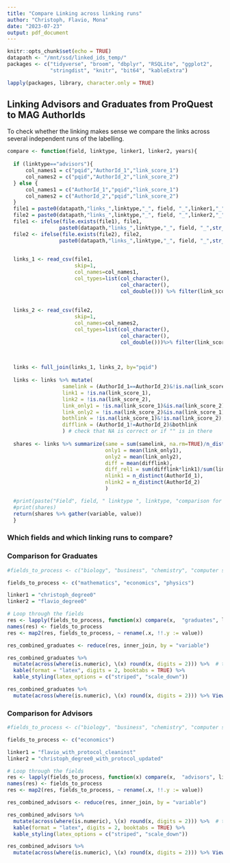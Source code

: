 ```yaml
---
title: "Compare Linking across linking runs"
author: "Christoph, Flavio, Mona"
date: "2023-07-23"
output: pdf_document
---
```


```r
knitr::opts_chunk$set(echo = TRUE)
datapath <- "/mnt/ssd/linked_ids_temp/"
packages <- c("tidyverse", "broom", "dbplyr", "RSQLite", "ggplot2", 
              "stringdist", "knitr", "bit64", "kableExtra") 

lapply(packages, library, character.only = TRUE)

```

## Linking Advisors and Graduates from ProQuest to MAG AuthorIds

To check whether the linking makes sense we compare the links across several independent runs of the labelling.

```r

compare <- function(field, linktype, linker1, linker2, years){
  
  if (linktype=="advisors"){
      col_names1 = c("pqid","AuthorId_1","link_score_1")
      col_names2 = c("pqid","AuthorId_2","link_score_2")
  } else {
      col_names1 = c("AuthorId_1","pqid","link_score_1")
      col_names2 = c("AuthorId_2","pqid","link_score_2") 
  }
  file1 = paste0(datapath,"links_",linktype,"_", field, "_",linker1,"_",years,".csv")
  file2 = paste0(datapath,"links_",linktype,"_", field, "_",linker2,"_",years,".csv")  
  file1 <- ifelse(file.exists(file1), file1, 
                 paste0(datapath,"links_",linktype,"_", field, "_",str_replace(linker1, "_degree0", ""),"_fielddegree0.csv"))
  file2 <- ifelse(file.exists(file2), file2, 
                 paste0(datapath,"links_",linktype,"_", field, "_",str_replace(linker2, "_degree0", ""),"_fielddegree0.csv"))

  
  links_1 <- read_csv(file1, 
                      skip=1, 
                      col_names=col_names1,
                      col_types=list(col_character(), 
                                     col_character(), 
                                     col_double())) %>% filter(link_score_1>0.7)
  
  
  links_2 <- read_csv(file2, 
                      skip=1, 
                      col_names=col_names2,
                      col_types=list(col_character(), 
                                     col_character(), 
                                     col_double()))%>% filter(link_score_2>0.7)

 
  
  links <- full_join(links_1, links_2, by="pqid") 
  
  links <- links %>% mutate(
                  samelink = (AuthorId_1==AuthorId_2)&!is.na(link_score_1),
                  link1 = !is.na(link_score_1),
                  link2 = !is.na(link_score_2),
                  link_only1 = !is.na(link_score_1)&is.na(link_score_2),
                  link_only2 = !is.na(link_score_2)&is.na(link_score_1),
                  bothlink = !is.na(link_score_1)&!is.na(link_score_2),
                  difflink = (AuthorId_1!=AuthorId_2)&bothlink
                  ) # check that NA is correct or if "" is in there
  
  shares <- links %>% summarize(same = sum(samelink, na.rm=TRUE)/n_distinct(pqid),
                                only1 = mean(link_only1),
                                only2 = mean(link_only2),
                                diff = mean(difflink),
                                diff_rel1 = sum(difflink*link1)/sum(link1),
                                nlink1 = n_distinct(AuthorId_1),
                                nlink2 = n_distinct(AuthorId_2)
                                )

  #print(paste("Field", field, " linktype ", linktype, "comparison for ", linker1, "and", linker2))
  #print(shares)
  return(shares %>% gather(variable, value))
  }


```

### Which fields and which linking runs to compare?

### Comparison for Graduates

```r
#fields_to_process <- c("biology", "business", "chemistry", "computer science", "economics", "engineering", "environmental science", "geology", "history", "mathematics","materials science", "philosophy", "physics", "political science", "psychology")

fields_to_process <- c("mathematics", "economics", "physics")

linker1 = "christoph_degree0"
linker2 = "flavio_degree0"
```

```r

# Loop through the fields
res <- lapply(fields_to_process, function(x) compare(x,  "graduates", linker1, linker2, "19852015"))
names(res) <- fields_to_process
res <- map2(res, fields_to_process, ~ rename(.x, !!.y := value))

```

```r
res_combined_graduates <- reduce(res, inner_join, by = "variable")

res_combined_graduates %>%
  mutate(across(where(is.numeric), \(x) round(x, digits = 2))) %>%  # this is an updated form of mutate_if()
  kable(format = "latex", digits = 2, booktabs = TRUE) %>%
  kable_styling(latex_options = c("striped", "scale_down"))

res_combined_graduates %>%
  mutate(across(where(is.numeric), \(x) round(x, digits = 2))) %>% View()
```

### Comparison for Advisors

```r
#fields_to_process <- c("biology", "business", "chemistry", "computer science", "economics", "engineering", "environmental science", "geology", "history", "mathematics","materials science", "philosophy", "physics", "political science", "psychology")

fields_to_process <- c("economics")

linker1 = "flavio_with_protocol_cleaninst"
linker2 = "christoph_degree0_with_protocol_updated"
```

```r

# Loop through the fields
res <- lapply(fields_to_process, function(x) compare(x,  "advisors", linker1, linker2 , "19902015"))
names(res) <- fields_to_process
res <- map2(res, fields_to_process, ~ rename(.x, !!.y := value))

```

```r
res_combined_advisors <- reduce(res, inner_join, by = "variable")

res_combined_advisors %>%
  mutate(across(where(is.numeric), \(x) round(x, digits = 2))) %>%  # this is an updated form of mutate_if()
  kable(format = "latex", digits = 2, booktabs = TRUE) %>%
  kable_styling(latex_options = c("striped", "scale_down"))

res_combined_advisors %>%
  mutate(across(where(is.numeric), \(x) round(x, digits = 2))) %>% View()
```
